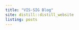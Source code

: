 ```yaml
---
title: "VIS-SIG Blog"
site: distill::distill_website
listing: posts
---
```

<!-- library(distill); create_post("Wonderful Wednesdays March 2024"); rmarkdown::render_site()-->